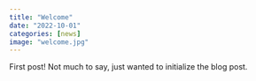 ```yaml
---
title: "Welcome"
date: "2022-10-01"
categories: [news]
image: "welcome.jpg"
---
```


First post! Not much to say, just wanted to initialize the blog post.
